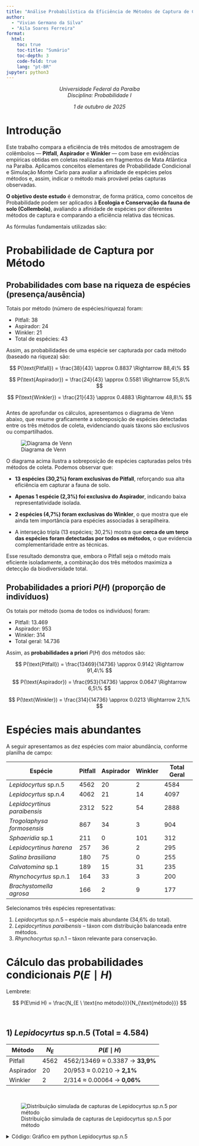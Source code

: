 ```yaml
---
title: "Análise Probabilística da Eficiência de Métodos de Captura de Collembola"
author: 
  - "Vivian Germano da Silva"
  - "Aila Soares Ferreira"
format: 
  html:
    toc: true
    toc-title: "Sumário"
    toc-depth: 3
    code-fold: true
    lang: "pt-BR"
jupyter: python3
---
```


<center>
*Universidade Federal da Paraíba*  
*Disciplina: Probabilidade I*  

*1 de outubro de 2025*
</center>

# Introdução

Este trabalho compara a eficiência de três métodos de amostragem de colêmbolos — **Pitfall**, **Aspirador** e **Winkler** — com base em evidências empíricas obtidas em coletas realizadas em fragmentos de Mata Atlântica na Paraíba. Aplicamos conceitos elementares de Probabilidade Condicional e Simulação Monte Carlo para avaliar a afinidade de espécies pelos métodos e, assim, indicar o método mais provável pelas capturas observadas.  

**O objetivo deste estudo** é demonstrar, de forma prática, como conceitos de Probabilidade podem ser aplicados à **Ecologia e Conservação da fauna de solo (Collembola)**, avaliando a afinidade de espécies por diferentes métodos de captura e comparando a eficiência relativa das técnicas.  

As fórmulas fundamentais utilizadas são:  
 
# Probabilidade de Captura por Método

## Probabilidades com base na riqueza de espécies (presença/ausência)

Totais por método (número de espécies/riqueza) foram:  

- Pitfall: 38  
- Aspirador: 24  
- Winkler: 21  
- Total de espécies: 43  

Assim, as probabilidades de uma espécie ser capturada por cada método (baseado na riqueza) são:  

$$
P(\text{Pitfall}) = \frac{38}{43} \approx 0.8837 \Rightarrow 88,4\%
$$  

$$
P(\text{Aspirador}) = \frac{24}{43} \approx 0.5581 \Rightarrow 55,8\%
$$  

$$
P(\text{Winkler}) = \frac{21}{43} \approx 0.4883 \Rightarrow 48,8\%
$$ 
<br>
Antes de aprofundar os cálculos, apresentamos o diagrama de Venn abaixo, que resume graficamente a sobreposição de espécies detectadas entre os três métodos de coleta, evidenciando quais táxons são exclusivos ou compartilhados.  

![Diagrama de Venn](figuras%20de%20prob%20I/graficos/diagramavenn.png)

O diagrama acima ilustra a sobreposição de espécies capturadas pelos três métodos de coleta.
Podemos observar que:

- **13 espécies (30,2%) foram exclusivas do Pitfall**, reforçando sua alta eficiência em capturar a fauna de solo.

- **Apenas 1 espécie (2,3%) foi exclusiva do Aspirador**, indicando baixa representatividade isolada.

- **2 espécies (4,7%) foram exclusivas do Winkler**, o que mostra que ele ainda tem importância para espécies associadas à serapilheira.

- A interseção tripla (13 espécies; 30,2%) mostra que **cerca de um terço das espécies foram detectadas por todos os métodos**, o que evidencia complementaridade entre as técnicas.

Esse resultado demonstra que, embora o Pitfall seja o método mais eficiente isoladamente, a combinação dos três métodos maximiza a detecção da biodiversidade total.
<br>

## Probabilidades a priori $P(H)$ (proporção de indivíduos)

Os totais por método (soma de todos os indivíduos) foram:  

- Pitfall: 13.469  
- Aspirador: 953  
- Winkler: 314  
- Total geral: 14.736 

Assim, as **probabilidades a priori** $P(H)$ dos métodos são:  

$$
P(\text{Pitfall}) = \frac{13469}{14736} \approx 0.9142 \Rightarrow 91,4\%
$$  

$$
P(\text{Aspirador}) = \frac{953}{14736} \approx 0.0647 \Rightarrow 6,5\%
$$  

$$
P(\text{Winkler}) = \frac{314}{14736} \approx 0.0213 \Rightarrow 2,1\%
$$  

# Espécies mais abundantes

A seguir apresentamos as dez espécies com maior abundância, conforme planilha de campo:  

| Espécie | Pitfall | Aspirador | Winkler | Total Geral |
|---------|---------|-----------|---------|-------------|
| *Lepidocyrtus* sp.n.5 | 4562 | 20 | 2 | 4584 |
| *Lepidocyrtus* sp.n.4 | 4062 | 21 | 14 | 4097 |
| *Lepidocyrtinus paraibensis* | 2312 | 522 | 54 | 2888 |
| *Trogolaphysa formosensis* | 867 | 34 | 3 | 904 |
| *Sphaeridia* sp.1 | 211 | 0 | 101 | 312 |
| *Lepidocyrtinus harena* | 257 | 36 | 2 | 295 |
| *Salina brasiliana* | 180 | 75 | 0 | 255 |
| *Calvatomina* sp.1 | 189 | 15 | 31 | 235 |
| *Rhynchocyrtus* sp.n.1 | 164 | 33 | 3 | 200 |
| *Brachystomella agrosa* | 166 | 2 | 9 | 177 |

Selecionamos três espécies representativas:  

1. *Lepidocyrtus* sp.n.5 – espécie mais abundante (34,6% do total).  
2. *Lepidocyrtinus paraibensis* – táxon com distribuição balanceada entre métodos.  
3. *Rhynchocyrtus* sp.n.1 – táxon relevante para conservação.  

# Cálculo das probabilidades condicionais $P(E\mid H)$

Lembrete:  

$$
P(E\mid H) = \frac{N_{E \ \text{no método}}}{N_{\text{método}}}
$$  

<br>

## 1) *Lepidocyrtus* sp.n.5 (Total = 4.584)

| Método | $N_E$ | $P(E\mid H)$ |
|--------|-------|--------------|
| Pitfall | 4562 | 4562/13469 ≈ 0.3387 → **33,9%** | 
| Aspirador | 20 | 20/953 ≈ 0.0210 → **2,1%** |
| Winkler | 2 | 2/314 ≈ 0.00064 → **0,06%** |

<br>

![Distribuição simulada de capturas de Lepidocyrtus sp.n.5 por método](figuras%20de%20prob%20I/graficos/condicional_lepidocyrtus.png)

<details>
<summary>Código: Gráfico em python Lepidocyrtus sp.n.5</summary>
```python
# Lepidocyrtus sp.n.5
import numpy as np
import matplotlib.pyplot as plt
metodos = ['Pitfall', 'Aspirador', 'Winkler']
totais = [13469, 953, 314]
especie = [4562, 20, 2]
prob = [4562/13469, 20/953, 2/314]
n_sim = 10000
cores_mata_hist = ['mediumseagreen', 'burlywood', 'olivedrab']
simulados = [np.random.binomial(t, p, n_sim) for t, p in zip(totais, prob)]
plt.figure(figsize=(10,3))
for i, m in enumerate(metodos):
    plt.hist(simulados[i], bins=30, alpha=0.7, label=m, color=cores_mata_hist[i])
plt.title('Distribuição simulada de capturas de Lepidocyrtus sp.n.5 por método')
plt.xlabel('Indivíduos capturados')
plt.ylabel('Frequência')
plt.legend()
plt.tight_layout()
plt.savefig('graficos/condicional_lepidocyrtus.png')
plt.close()
```
<details>

## 2) *Lepidocyrtinus paraibensis* (Total = 2.888)

| Método | $N_E$ | $P(E\mid H)$ |
|--------|-------|--------------|
| Pitfall | 2312 | 2312/13469 ≈ 0.1716 → **17,2%** |
| Aspirador | 522 | 522/953 ≈ 0.5477 → **54,8%** |
| Winkler | 54 | 54/314 ≈ 0.1720 → **17,2%** |

<br>

![Distribuição simulada de capturas de Lepidocyrtinus paraibensis por método](figuras%20de%20prob%20I/graficos/condicional_paraibensis.png)

<details> <summary>Código: Gráfico python Lepidocyrtinus</summary>
```python
# Lepidocyrtinus paraibensis
especie = [2312, 522, 54]
prob = [2312/13469, 522/953, 54/314]
simulados = [np.random.binomial(t, p, n_sim) for t, p in zip(totais, prob)]
plt.figure(figsize=(10,3))
for i, m in enumerate(metodos):
    plt.hist(simulados[i], bins=30, alpha=0.7, label=m, color=cores_mata_hist[i])
plt.title('Distribuição simulada de capturas de Lepidocyrtinus paraibensis por método')
plt.xlabel('Indivíduos capturados')
plt.ylabel('Frequência')
plt.legend()
plt.tight_layout()
plt.savefig('graficos/condicional_paraibensis.png')
plt.close()
```
<details>

## 3) *Rhynchocyrtus* sp.n.1 (Total = 200)

| Método | $N_E$ | $P(E\mid H)$ |
|--------|-------|--------------|
| Pitfall | 164 | 164/13469 ≈ 0.0122 → **1,22%** |
| Aspirador | 33 | 33/953 ≈ 0.0346 → **3,46%** |
| Winkler | 3 | 3/314 ≈ 0.0096 → **0,96%** |

<br>

![Distribuição simulada de capturas de Rhynchocyrtus sp.n.1 por método](figuras%20de%20prob%20I/graficos/condicional_rhynchocyrtus.png)

<details> <summary>Código: Gráfico python Rhynchocyrtus sp.n.1</summary>
```python
# Rhynchocyrtus sp.n.1
especie = [164, 33, 3]
prob = [164/13469, 33/953, 3/314]
simulados = [np.random.binomial(t, p, n_sim) for t, p in zip(totais, prob)]
plt.figure(figsize=(10,3))
for i, m in enumerate(metodos):
    plt.hist(simulados[i], bins=30, alpha=0.7, label=m, color=cores_mata_hist[i])
plt.title('Distribuição simulada de capturas de Rhynchocyrtus sp.n.1 por método')
plt.xlabel('Indivíduos capturados')
plt.ylabel('Frequência')
plt.legend()
plt.tight_layout()
plt.savefig('graficos/condicional_rhynchocyrtus.png')
plt.close()
```  
<details>

## Simulação Monte Carlo para planejamento amostral

A seguir, uma simulação para estimar quantas espécies podem ser detectadas pelo método Pitfall, considerando a probabilidade observada:

<br>

![Distribuição simulada de espécies detectadas pelo Pitfall (Monte Carlo)](figuras%20de%20prob%20I/graficos/montecarlo_scatter.png)

O gráfico de simulação Monte Carlo (10.000 repetições) é uma ferramenta essencial para o planejamento amostral, pois utiliza a probabilidade empírica de 88% de detecção de espécies pelo Pitfall.

- Validação Empírica: O ponto de maior frequência (o mais escuro e alto) está concentrado entre 38 e 39 espécies detectadas. **Isso valida a observação original da tese (38 espécies) como o resultado mais provável em coletas futuras.**

- Variabilidade Esperada: A maioria dos resultados simulados (a área mais densa da distribuição) concentra-se firmemente entre 36 e 41 espécies.

- Baixo Risco de Falha: A probabilidade de o Pitfall falhar e detectar um número muito baixo de espécies (ex: menos de 34) é extremamente baixa, reforçando a confiabilidade do método.

<details> <summary>Código: Gráfico python Simulação Monte Carlo</summary>
```python
n_especies = 43
prob_pitfall = 0.8837
n_sim = 10000
amostras = np.random.binomial(n_especies, prob_pitfall, n_sim)
valores, contagem = np.unique(amostras, return_counts=True)
plt.figure(figsize=(8,4))
scatter = plt.scatter(valores, contagem, c=contagem, cmap='YlGn', s=80, edgecolor='black')
plt.colorbar(scatter, label='Frequência')
plt.title('Distribuição simulada de espécies detectadas pelo Pitfall (Monte Carlo)')
plt.xlabel('Número de espécies detectadas')
plt.ylabel('Frequência')
plt.grid(True, linestyle='--', alpha=0.5)
plt.tight_layout()
plt.savefig('graficos/montecarlo_scatter.png')
plt.close()
```
<details>

---
# Conclusão

Este estudo demonstrou, **com base em dados empíricos e probabilísticos, que o método Pitfall é o mais eficiente para a captura de colêmbolos**, tanto em abundância (91% dos indivíduos) quanto em riqueza (88% das espécies).

As simulações de Probabilidade Condicional permitiram observar a afinidade de espécies por métodos específicos, enquanto a simulação Monte Carlo forneceu um panorama probabilístico do número esperado de espécies detectadas. 

A importância crucial destes testes está em substituir suposições por dados probabilísticos, permitindo: 

- **Otimização de recursos** humanos e financeiros 
- **Maximização da detecção** de espécies 
- **Planejamento amostral.**
